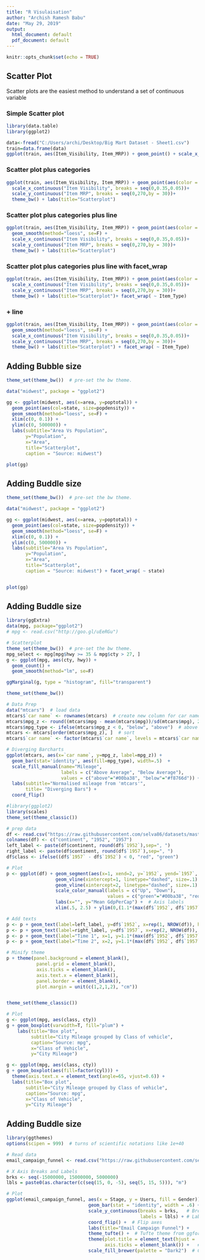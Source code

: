 ```yaml
---
title: "R Visulaisation"
author: "Archish Ramesh Babu"
date: "May 29, 2019"
output:
  html_document: default
  pdf_document: default
---
```


```r
knitr::opts_chunk$set(echo = TRUE)
```


## Scatter Plot 
Scatter plots are the easiest method to understand a set of continuous variable


### Simple Scatter plot

```r
library(data.table)
library(ggplot2)

data<-fread("C:/Users/archi/Desktop/Big Mart Dataset - Sheet1.csv")
train=data.frame(data)
ggplot(train, aes(Item_Visibility, Item_MRP)) + geom_point() + scale_x_continuous("Item Visibility", breaks = seq(0,0.35,0.05))+ scale_y_continuous("Item MRP", breaks = seq(0,270,by = 30))+ theme_bw() 

```



### Scatter plot plus categories

```r
ggplot(train, aes(Item_Visibility, Item_MRP)) + geom_point(aes(color = Item_Type)) + 
  scale_x_continuous("Item Visibility", breaks = seq(0,0.35,0.05))+
  scale_y_continuous("Item MRP", breaks = seq(0,270,by = 30))+
  theme_bw() + labs(title="Scatterplot")

```



### Scatter plot plus categories plus line

```r
ggplot(train, aes(Item_Visibility, Item_MRP)) + geom_point(aes(color = Item_Type)) + 
  geom_smooth(method="loess", se=F) + 
  scale_x_continuous("Item Visibility", breaks = seq(0,0.35,0.05))+
  scale_y_continuous("Item MRP", breaks = seq(0,270,by = 30))+
  theme_bw() + labs(title="Scatterplot")

```

### Scatter plot plus categories plus line with facet_wrap

```r
ggplot(train, aes(Item_Visibility, Item_MRP)) + geom_point(aes(color = Item_Type)) + 
  scale_x_continuous("Item Visibility", breaks = seq(0,0.35,0.05))+
  scale_y_continuous("Item MRP", breaks = seq(0,270,by = 30))+
  theme_bw() + labs(title="Scatterplot")+ facet_wrap( ~ Item_Type)

```


### + line

```r
ggplot(train, aes(Item_Visibility, Item_MRP)) + geom_point(aes(color = Item_Type)) + 
  geom_smooth(method="loess", se=F) + 
  scale_x_continuous("Item Visibility", breaks = seq(0,0.35,0.05))+
  scale_y_continuous("Item MRP", breaks = seq(0,270,by = 30))+
  theme_bw() + labs(title="Scatterplot") + facet_wrap( ~ Item_Type)

```

## Adding Bubble size 

```r
theme_set(theme_bw())  # pre-set the bw theme.

data("midwest", package = "ggplot2")

gg <- ggplot(midwest, aes(x=area, y=poptotal)) + 
  geom_point(aes(col=state, size=popdensity)) + 
  geom_smooth(method="loess", se=F) + 
  xlim(c(0, 0.1)) + 
  ylim(c(0, 500000)) + 
  labs(subtitle="Area Vs Population", 
       y="Population", 
       x="Area", 
       title="Scatterplot", 
       caption = "Source: midwest")

plot(gg)
```




## Adding Buddle size 

```r
theme_set(theme_bw())  # pre-set the bw theme.

data("midwest", package = "ggplot2")

gg <- ggplot(midwest, aes(x=area, y=poptotal)) + 
  geom_point(aes(col=state, size=popdensity)) + 
  geom_smooth(method="loess", se=F) + 
  xlim(c(0, 0.1)) + 
  ylim(c(0, 500000)) + 
  labs(subtitle="Area Vs Population", 
       y="Population", 
       x="Area", 
       title="Scatterplot", 
       caption = "Source: midwest") + facet_wrap( ~ state)


plot(gg)
```



## Adding Buddle size 



```r
library(ggExtra)
data(mpg, package="ggplot2")
# mpg <- read.csv("http://goo.gl/uEeRGu")

# Scatterplot
theme_set(theme_bw())  # pre-set the bw theme.
mpg_select <- mpg[mpg$hwy >= 35 & mpg$cty > 27, ]
g <- ggplot(mpg, aes(cty, hwy)) + 
  geom_count() + 
  geom_smooth(method="lm", se=F)

ggMarginal(g, type = "histogram", fill="transparent")
```








```r

theme_set(theme_bw())  

# Data Prep
data("mtcars")  # load data
mtcars$`car name` <- rownames(mtcars)  # create new column for car names
mtcars$mpg_z <- round((mtcars$mpg - mean(mtcars$mpg))/sd(mtcars$mpg), 2)  # compute normalized mpg
mtcars$mpg_type <- ifelse(mtcars$mpg_z < 0, "below", "above")  # above / below avg flag
mtcars <- mtcars[order(mtcars$mpg_z), ]  # sort
mtcars$`car name` <- factor(mtcars$`car name`, levels = mtcars$`car name`)  # convert to factor to retain sorted order in plot.

# Diverging Barcharts
ggplot(mtcars, aes(x=`car name`, y=mpg_z, label=mpg_z)) + 
  geom_bar(stat='identity', aes(fill=mpg_type), width=.5)  +
  scale_fill_manual(name="Mileage", 
                    labels = c("Above Average", "Below Average"), 
                    values = c("above"="#00ba38", "below"="#f8766d")) + 
  labs(subtitle="Normalised mileage from 'mtcars'", 
       title= "Diverging Bars") + 
  coord_flip()

```





```r

#library(ggplot2)
library(scales)
theme_set(theme_classic())

# prep data
df <- read.csv("https://raw.githubusercontent.com/selva86/datasets/master/gdppercap.csv")
colnames(df) <- c("continent", "1952", "1957")
left_label <- paste(df$continent, round(df$`1952`),sep=", ")
right_label <- paste(df$continent, round(df$`1957`),sep=", ")
df$class <- ifelse((df$`1957` - df$`1952`) < 0, "red", "green")

# Plot
p <- ggplot(df) + geom_segment(aes(x=1, xend=2, y=`1952`, yend=`1957`, col=class), size=.75, show.legend=F) + 
                  geom_vline(xintercept=1, linetype="dashed", size=.1) + 
                  geom_vline(xintercept=2, linetype="dashed", size=.1) +
                  scale_color_manual(labels = c("Up", "Down"), 
                                     values = c("green"="#00ba38", "red"="#f8766d")) +  # color of lines
                  labs(x="", y="Mean GdpPerCap") +  # Axis labels
                  xlim(.5, 2.5) + ylim(0,(1.1*(max(df$`1952`, df$`1957`))))  # X and Y axis limits

# Add texts
p <- p + geom_text(label=left_label, y=df$`1952`, x=rep(1, NROW(df)), hjust=1.1, size=3.5)
p <- p + geom_text(label=right_label, y=df$`1957`, x=rep(2, NROW(df)), hjust=-0.1, size=3.5)
p <- p + geom_text(label="Time 1", x=1, y=1.1*(max(df$`1952`, df$`1957`)), hjust=1.2, size=5)  # title
p <- p + geom_text(label="Time 2", x=2, y=1.1*(max(df$`1952`, df$`1957`)), hjust=-0.1, size=5)  # title

# Minify theme
p + theme(panel.background = element_blank(), 
           panel.grid = element_blank(),
           axis.ticks = element_blank(),
           axis.text.x = element_blank(),
           panel.border = element_blank(),
           plot.margin = unit(c(1,2,1,2), "cm"))



```






```r

theme_set(theme_classic())

# Plot
g <- ggplot(mpg, aes(class, cty))
g + geom_boxplot(varwidth=T, fill="plum") + 
    labs(title="Box plot", 
         subtitle="City Mileage grouped by Class of vehicle",
         caption="Source: mpg",
         x="Class of Vehicle",
         y="City Mileage")

```







```r

g <- ggplot(mpg, aes(class, cty))
g + geom_boxplot(aes(fill=factor(cyl))) + 
  theme(axis.text.x = element_text(angle=65, vjust=0.6)) + 
  labs(title="Box plot", 
       subtitle="City Mileage grouped by Class of vehicle",
       caption="Source: mpg",
       x="Class of Vehicle",
       y="City Mileage")


```





## Adding Buddle size 

```r
library(ggthemes)
options(scipen = 999)  # turns of scientific notations like 1e+40

# Read data
email_campaign_funnel <- read.csv("https://raw.githubusercontent.com/selva86/datasets/master/email_campaign_funnel.csv")

# X Axis Breaks and Labels 
brks <- seq(-15000000, 15000000, 5000000)
lbls = paste0(as.character(c(seq(15, 0, -5), seq(5, 15, 5))), "m")

# Plot
ggplot(email_campaign_funnel, aes(x = Stage, y = Users, fill = Gender)) +   # Fill column
                              geom_bar(stat = "identity", width = .6) +   # draw the bars
                              scale_y_continuous(breaks = brks,   # Breaks
                                                 labels = lbls) + # Labels
                              coord_flip() +  # Flip axes
                              labs(title="Email Campaign Funnel") +
                              theme_tufte() +  # Tufte theme from ggfortify
                              theme(plot.title = element_text(hjust = .5), 
                                    axis.ticks = element_blank()) +   # Centre plot title
                              scale_fill_brewer(palette = "Dark2")  # Color palette```



```








